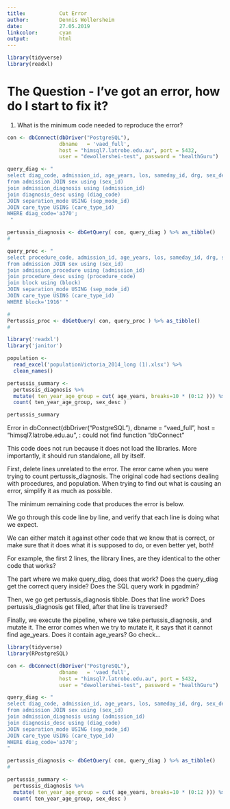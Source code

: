 ```yaml
---
title:           Cut Error
author:          Dennis Wollersheim 
date:            27.05.2019
linkcolor:       cyan
output:          html
---
```

```r
library(tidyverse)
library(readxl)

```

# The Question - I've got an error, how do I start to fix it?
1) What is the minimum code needed to reproduce the error?

```r

con <- dbConnect(dbDriver("PostgreSQL"), 
                 dbname   = 'vaed_full',
                 host = "himsql7.latrobe.edu.au", port = 5432,
                 user = "dewollershei-test", password = "healthGuru")

query_diag <- " 
select diag_code, admission_id, age_years, los, sameday_id, drg, sex_desc, diag_short_desc, sep_mode_desc, care_type_desc
from admission JOIN sex using (sex_id)
join admission_diagnosis using (admission_id)
join diagnosis_desc using (diag_code)
JOIN separation_mode USING (sep_mode_id)
JOIN care_type USING (care_type_id)
WHERE diag_code='a370';
 "

pertussis_diagnosis <- dbGetQuery( con, query_diag ) %>% as_tibble() 
#

query_proc <- " 
select procedure_code, admission_id, age_years, los, sameday_id, drg, sex_desc, procedure_short_desc, block_desc, sep_mode_desc, care_type_desc
from admission JOIN sex using (sex_id)
join admission_procedure using (admission_id)
join procedure_desc using (procedure_code)
join block using (block)
JOIN separation_mode USING (sep_mode_id)
JOIN care_type USING (care_type_id)
WHERE block='1916' "

#
Pertussis_proc <- dbGetQuery( con, query_proc ) %>% as_tibble() 
#

library('readxl')
library('janitor')

population <- 
  read_excel('populationVictoria_2014_long (1).xlsx') %>%
  clean_names()

pertussis_summary <- 
  pertussis_diagnosis %>%
  mutate( ten_year_age_group = cut( age_years, breaks=10 * (0:12 ))) %>%
  count( ten_year_age_group, sex_desc ) 

pertussis_summary
```

Error in dbConnect(dbDriver("PostgreSQL"), dbname = "vaed_full", host = "himsql7.latrobe.edu.au",  :
could not find function "dbConnect"

This code does not run because it does not load the libraries.  More importantly, it should run standalone, all by itself.

First, delete lines unrelated to the error.   The error came when you were trying to count pertussis_diagnosis. The original code had sections dealing with procedures, and population.  When trying to find out what is causing an error, simplify it as much as possible.

The minimum remaining code that produces the error is below.

We go through this code line by line, and verify that each line is doing what we expect.

We can either match it against other code that we know that is correct, or make sure that it does what it is supposed to do, or even better yet, both!

For example, the first 2 lines, the library lines, are they identical to the other code that works?

The part where we make query_diag, does that work?  Does the query_diag get the correct query inside?  Does the SQL query work in pgadmin?

Then, we go get pertussis_diagnosis tibble.  Does that line work?  Does pertussis_diagnosis get filled, after that line is traversed?

Finally, we execute the pipeline, where we take pertussis_diagnosis, and mutate it.  The error comes when we try to mutate it, it says that it cannot find age_years.  Does it contain age_years?  Go check...


```r

library(tidyverse)
library(RPostgreSQL)

con <- dbConnect(dbDriver("PostgreSQL"), 
                 dbname   = 'vaed_full',
                 host = "himsql7.latrobe.edu.au", port = 5432,
                 user = "dewollershei-test", password = "healthGuru")

query_diag <- " 
select diag_code, admission_id, age_years, los, sameday_id, drg, sex_desc, diag_short_desc, sep_mode_desc, care_type_desc
from admission JOIN sex using (sex_id)
join admission_diagnosis using (admission_id)
join diagnosis_desc using (diag_code)
JOIN separation_mode USING (sep_mode_id)
JOIN care_type USING (care_type_id)
WHERE diag_code='a370';
"

pertussis_diagnosis <- dbGetQuery( con, query_diag ) %>% as_tibble() 
#

pertussis_summary <- 
  pertussis_diagnosis %>%
  mutate( ten_year_age_group = cut( age_years, breaks=10 * (0:12 ))) %>%
  count( ten_year_age_group, sex_desc ) 

```

